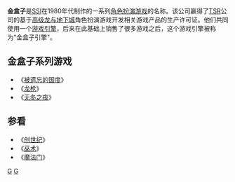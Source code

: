 {{expand|time=2015-03-10T04:43:37+00:00}}
{{unreferenced|time=2015-03-10T04:43:37+00:00}}
'''金盒子'''是[[SSI|SSI]]在1980年代制作的一系列[[角色扮演游戏|角色扮演游戏]]的名称。该公司赢得了[[TSR_(公司)|TSR]]公司的基于[[高级龙与地下城|高级龙与地下城]]角色扮演游戏开发相关游戏产品的生产许可证。他们共同使用一个[[游戏引擎|游戏引擎]]，后来在此基础上销售了很多游戏之后，这个游戏引擎被称为"金盒子引擎"。

==金盒子系列游戏==
*《[[被遗忘的国度|被遗忘的国度]]》
*《[[龙枪|龙枪]]》
*《[[无冬之夜_(1991年游戏)|无冬之夜]]》
== 参看 ==

* 《[[创世纪|创世纪]]》
* 《[[巫术_(游戏)|巫术]]》
* 《[[魔法门|魔法门]]》

[[Category:龙与地下城电子游戏|G]]
[[Category:游戏引擎|G]]

{{videogame-software-stub}}